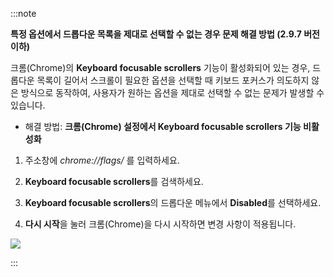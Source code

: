 :::note

**특정 옵션에서 드롭다운 목록을 제대로 선택할 수 없는 경우 문제 해결 방법 (2.9.7 버전 이하)**

크롬(Chrome)의 **Keyboard focusable scrollers** 기능이 활성화되어 있는 경우, 드롭다운 목록이 길어서 스크롤이 필요한 옵션을 선택할 때 키보드 포커스가 의도하지 않은 방식으로 동작하여, 사용자가 원하는 옵션을 제대로 선택할 수 없는 문제가 발생할 수 있습니다.

* 해결 방법: **크롬(Chrome) 설정에서 Keyboard focusable scrollers 기능 비활성화**

1. 주소창에 *chrome://flags/* 를 입력하세요.

1. **Keyboard focusable scrollers**를 검색하세요.

1. **Keyboard focusable scrollers**의 드롭다운 메뉴에서 **Disabled**를 선택하세요.

1. **다시 시작**을 눌러 크롬(Chrome)을 다시 시작하면 변경 사항이 적용됩니다.

<Image src='/img/ko/keyboard-focusable-scrollers.png' className='none' />

:::